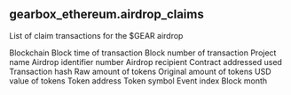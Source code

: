 ## gearbox_ethereum.airdrop_claims 
List of claim transactions for the $GEAR airdrop

<ParamField path="blockchain">
Blockchain
</ParamField>
<ParamField path="block_time">
Block time of transaction
</ParamField>
<ParamField path="block_number">
Block number of transaction
</ParamField>
<ParamField path="project">
Project name
</ParamField>
<ParamField path="airdrop_number">
Airdrop identifier number
</ParamField>
<ParamField path="recipient">
Airdrop recipient
</ParamField>
<ParamField path="contract_address">
Contract addressed used
</ParamField>
<ParamField path="tx_hash">
Transaction hash
</ParamField>
<ParamField path="amount_raw">
Raw amount of tokens
</ParamField>
<ParamField path="amount_original">
Original amount of tokens
</ParamField>
<ParamField path="amount_usd">
USD value of tokens
</ParamField>
<ParamField path="token_address">
Token address
</ParamField>
<ParamField path="token_symbol">
Token symbol
</ParamField>
<ParamField path="evt_index">
Event index
</ParamField>
<ParamField path="block_month">
Block month
</ParamField>
